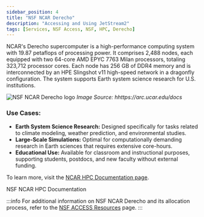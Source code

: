 ```yaml
---
sidebar_position: 4
title: "NSF NCAR Derecho"
description: "Accessing and Using JetStream2"
tags: [Services, NSF Access, NSF, HPC, Derecho]
---
```



NCAR's Derecho supercomputer is a high-performance computing system with 19.87 petaflops of processing power. It comprises 2,488 nodes, each equipped with two 64-core AMD EPYC 7763 Milan processors, totaling 323,712 processor cores. Each node has 256 GB of DDR4 memory and is interconnected by an HPE Slingshot v11 high-speed network in a dragonfly configuration. The system supports Earth system science research for U.S. institutions.

<div className="col col--6">
				<img src="https://ncar-hpc-docs-arc-iframe.readthedocs.io/compute-systems/derecho/media/Derecho_Logo_Landscape_NCARBlue.svg#only-light" alt="NSF NCAR Derecho logo"/>
				<i>Image Source: <Link to="https://arc.ucar.edu/docs">hhttps://arc.ucar.edu/docs</Link> </i>
</div>

### Use Cases:
- **Earth System Science Research:** Designed specifically for tasks related to climate modeling, weather prediction, and environmental studies.  
- **Large-Scale Simulations:** Optimal for computationally demanding research in Earth sciences that requires extensive core-hours.  
- **Educational Use:** Available for classroom and instructional purposes, supporting students, postdocs, and new faculty without external funding.


To learn more, visit the [NCAR HPC Documentation page](https://arc.ucar.edu/docs).

<Link class="button button--active button--primary" style={{'margin-right':'1.3rem','margin-bottom':'1.3rem'}} to="https://arc.ucar.edu/docs">NSF NCAR HPC Documentation</Link>


:::info
For additional information on NSF NCAR Derecho and its allocation process, refer to the [NSF ACCESS Resources](https://allocations.access-ci.org/resources) page.
:::
